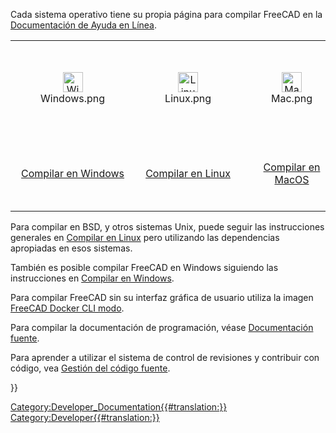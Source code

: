 <languages/>
<div class="mw-translate-fuzzy">
Cada sistema operativo tiene su propia página para compilar FreeCAD en la [[Online_Help_Toc/es|Documentación de Ayuda en Línea]]. 
{| align='center' width=50%
|align=center|[[Image:Windows.png|x32px|alt='Windows'|link=Compile_on_Windows]]
|align=center|[[Image:Linux.png|x32px|alt='Linux'|link=Compile_on_Linux]]
|align=center|[[Image:Mac.png|x32px|alt='MacOS'|link=Compile_on_MacOS]]
|align=center|[[Compile_on_Docker/es|Compile en el contenedor Docker]]<! --[[File:Docker_logo_FreeCAD.svg|x32px|alt='Docker'|link=Compile_on_Docker]]-->
|-
|align=center|[[Compile_on_Windows/es|Compilar en Windows]]
|align=center|[[Compile_on_Linux/es|Compilar en Linux]]
|align=center|[[Compile_on_MacOS/es|Compilar en MacOS]]
|align=center|[[Compile_on_Docker/es|Compilar en un contenedor Docker]]
|}
</div>

Para compilar en BSD, y otros sistemas Unix, puede seguir las instrucciones generales en [[Compile_on_Linux/es|Compilar en Linux]] pero utilizando las dependencias apropiadas en esos sistemas.

<div class="mw-translate-fuzzy">
También es posible compilar FreeCAD en Windows siguiendo las instrucciones en [[Compile_on_Windows/es|Compilar en Windows]].
</div>

Para compilar FreeCAD sin su interfaz gráfica de usuario utiliza la imagen [[FreeCAD_Docker_CLI_mode/es|FreeCAD Docker CLI modo]].

Para compilar la documentación de programación, véase [[Source_documentation/es|Documentación fuente]].

Para aprender a utilizar el sistema de control de revisiones y contribuir con código, vea [[Source_code_management/es|Gestión del código fuente]].


{{Userdocnavi{{#translation:}}}}
[[Category:Developer_Documentation{{#translation:}}]]
[[Category:Developer{{#translation:}}]]
